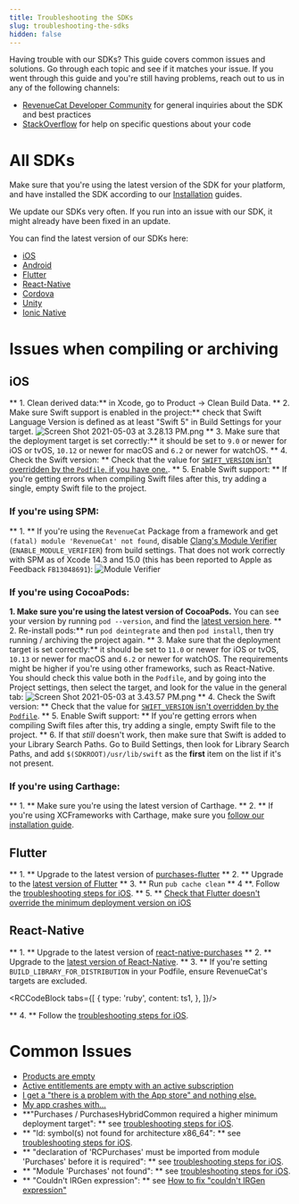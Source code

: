 ```yaml
---
title: Troubleshooting the SDKs
slug: troubleshooting-the-sdks
hidden: false
---
```

Having trouble with our SDKs? This guide covers common issues and solutions. Go through each topic and see if it matches your issue. If you went through this guide and you're still having problems, reach out to us in any of the following channels:

- [RevenueCat Developer Community](https://community.revenuecat.com) for general inquiries about the SDK and best practices
- [StackOverflow](https://stackoverflow.com/questions/tagged/revenuecat) for help on specific questions about your code

# All SDKs

Make sure that you're using the latest version of the SDK for your platform, and have installed the SDK according to our [Installation](doc:installation) guides. 

We update our SDKs very often. If you run into an issue with our SDK, it might already have been fixed in an update. 

You can find the latest version of our SDKs here: 

- [iOS](https://github.com/revenuecat/purchases-ios/releases/latest)
- [Android](https://github.com/revenuecat/purchases-android/releases/latest)
- [Flutter](https://github.com/revenuecat/purchases-flutter/releases/latest)
- [React-Native](https://github.com/revenuecat/react-native-purchases/releases/latest)
- [Cordova](https://github.com/revenuecat/cordova-plugin-purchases/releases/latest)
- [Unity](https://github.com/revenuecat/purchases-unity/releases/latest)
- [Ionic Native](https://ionicframework.com/docs/native/purchases)

# Issues when compiling or archiving

## iOS

** 1. Clean derived data:**  in Xcode, go to Product -> Clean Build Data. 
** 2. Make sure Swift support is enabled in the project:** check that Swift Language Version is defined as at least "Swift 5" in Build Settings for your target. 
![](https://files.readme.io/d483907-Screen_Shot_2021-05-03_at_3.28.13_PM.png "Screen Shot 2021-05-03 at 3.28.13 PM.png")
** 3. Make sure that the deployment target is set correctly:** it should be set to `9.0` or newer for iOS or tvOS, `10.12` or newer for macOS and `6.2` or newer for watchOS. 
** 4. Check the Swift version: ** Check that the value for [`SWIFT_VERSION` isn't overridden by the `Podfile`, if you have one.](https://github.com/RevenueCat/purchases-flutter/issues/168#issuecomment-796468415).
** 5. Enable Swift support: ** If you're getting errors when compiling Swift files after this, try adding a single, empty Swift file to the project. 

### If you're using SPM: 
** 1. ** If you're using the `RevenueCat` Package from a framework and get `(fatal) module 'RevenueCat' not found`, disable [Clang's Module Verifier](https://developer.apple.com/documentation/xcode/identifying-and-addressing-framework-module-issues#Enable-the-module-verifier-build-setting) (`ENABLE_MODULE_VERIFIER`) from build settings. That does not work correctly with SPM as of Xcode 14.3 and 15.0 (this has been reported to Apple as Feedback `FB13048691`):
![](https://user-images.githubusercontent.com/685609/263088397-48938fb6-40bd-436b-a17f-dcf715524531.png "Module Verifier")

### If you're using CocoaPods: 
**1. Make sure you're using the latest version of CocoaPods.** You can see your version by running `pod --version`, and find the [latest version here](https://github.com/CocoaPods/CocoaPods/releases/latest). 
** 2. Re-install pods:** run `pod deintegrate` and then `pod install`, then try running / archiving the project again. 
** 3. Make sure that the deployment target is set correctly:** it should be set to `11.0` or newer for iOS or tvOS, `10.13` or newer for macOS and `6.2` or newer for watchOS. The requirements might be higher if you're using other frameworks, such as React-Native. You should check this value both in the `Podfile`, and by going into the Project settings, then select the target, and look for the value in the general tab: 
![](https://files.readme.io/43c42c6-Screen_Shot_2021-05-03_at_3.43.57_PM.png "Screen Shot 2021-05-03 at 3.43.57 PM.png")
** 4. Check the Swift version: ** Check that the value for [`SWIFT_VERSION` isn't overridden by the `Podfile`](https://github.com/RevenueCat/purchases-flutter/issues/168#issuecomment-796468415).
** 5. Enable Swift support: ** If you're getting errors when compiling Swift files after this, try adding a single, empty Swift file to the project. 
** 6. If that _still_ doesn't work, then make sure that Swift is added to your Library Search Paths. Go to Build Settings, then look for Library Search Paths, and add `$(SDKROOT)/usr/lib/swift` as the **first** item on the list if it's not present. 

### If you're using Carthage: 
** 1. ** Make sure you're using the latest version of Carthage. 
** 2. ** If you're using XCFrameworks with Carthage, make sure you [follow our installation guide](https://docs.revenuecat.com/docs/ios#carthage-with-xcframeworks). 

## Flutter
** 1. ** Upgrade to the latest version of [purchases-flutter](https://github.com/revenuecat/purchases-flutter/releases/latest)
** 2. ** Upgrade to the [latest version of Flutter](https://flutter.dev/docs/development/tools/sdk/upgrading)
** 3. ** Run `pub cache clean`
** 4 **. Follow the [troubleshooting steps for iOS](doc:troubleshooting-the-sdks#ios).
** 5. ** [Check that Flutter doesn't override the minimum deployment version on iOS](https://github.com/RevenueCat/purchases-flutter/issues/189#issuecomment-824189586)

## React-Native
** 1. ** Upgrade to the latest version of [react-native-purchases](https://github.com/revenuecat/react-native-purchases/releases/latest)
** 2. ** Upgrade to the [latest version of React-Native](https://reactnative.dev/docs/upgrading).
** 3. ** If you're setting `BUILD_LIBRARY_FOR_DISTRIBUTION` in your Podfile, ensure RevenueCat's targets are excluded.


<RCCodeBlock tabs={[
    {
        type: 'ruby',
        content: ts1,
    },
]}/>

** 4. ** Follow the [troubleshooting steps for iOS](doc:troubleshooting-the-sdks#ios).

# Common Issues

- [Products are empty](https://community.revenuecat.com/sdks-51/why-are-offerings-or-products-empty-124)
- [Active entitlements are empty with an active subscription](https://community.revenuecat.com/dashboard-tools-52/why-are-active-entitlements-empty-with-an-active-subscription-125) 
- [I get a "there is a problem with the App store" and nothing else.](https://community.revenuecat.com/sdks-51/there-was-a-problem-with-the-app-store-store-problem-error-80)
- [My app crashes with...](https://community.revenuecat.com/sdks-51/my-app-crashes-with-127)
- **"Purchases / PurchasesHybridCommon required a higher minimum deployment target": ** see [troubleshooting steps for iOS](doc:troubleshooting-the-sdks#ios). 
- ** "ld: symbol(s) not found for architecture x86_64": ** see [troubleshooting steps for iOS](doc:troubleshooting-the-sdks#ios). 
- ** "declaration of 'RCPurchases' must be imported from module 'Purchases' before it is required": ** see [troubleshooting steps for iOS](doc:troubleshooting-the-sdks#ios). 
- ** "Module 'Purchases' not found": ** see [troubleshooting steps for iOS](doc:troubleshooting-the-sdks#ios).
- ** "Couldn't IRGen expression": ** see [How to fix "couldn't IRGen expression"](https://community.revenuecat.com/sdks-51/how-to-fix-couldn-t-irgen-expression-1051)
